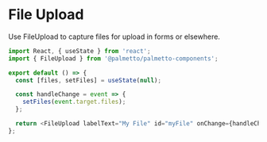 
<Meta title="Components/FileUpload/Codesandbox" />

# File Upload

Use FileUpload to capture files for upload in forms or elsewhere.

```js codesandbox=palmetto-components
import React, { useState } from 'react';
import { FileUpload } from '@palmetto/palmetto-components';

export default () => {
  const [files, setFiles] = useState(null);

  const handleChange = event => {
    setFiles(event.target.files);
  };

  return <FileUpload labelText="My File" id="myFile" onChange={handleChange} files={files} />;
};
```
